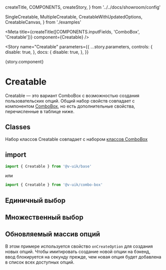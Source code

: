   createTitle,
  COMPONENTS,
  createStory,
} from '../../docs/showroom/config'

  SingleCreatable,
  MultipleCreatable,
  CreatableWithUpdatedOptions,
  CreatableCanvas,
} from './examples'



<Meta
  title={createTitle([COMPONENTS.inputFields, 'ComboBox', 'Creatable'])}
  component={Creatable}
/>

<Story
  name="Creatable"
  parameters={{
    ...story.parameters,
    controls: {
      disable: true,
    },
    docs: {
      disable: true,
    },
  }}
>
  {story.component}
</Story>

# Creatable

Creatable — это вариант ComboBox с возможностью создания пользовательских опций.
Общий набор свойств совпадает с компонентом [ComboBox](?path=/docs/поля-ввода-combobox-combobox--combo-box),
но есть дополнительные свойства, перечисленные в таблице ниже.

## Classes

Набор классов Creatable совпадает с набором [классов ComboBox](?path=/docs/поля-ввода-combobox-api--page#classes)

## import

```ts
import { Creatable } from '@v-uik/base'
```

или

```ts
import { Creatable } from '@v-uik/combo-box'
```

## Единичный выбор

<Canvas withSource="none">
  <SingleCreatable />
</Canvas>

<Source language="tsx" code={RawSingleCreatable} />

## Множественный выбор

<Canvas withSource="none">
  <MultipleCreatable />
</Canvas>

<Source language="tsx" code={RawMultipleCreatable} />

## Обновляемый массив опций

В этом примере используется свойство `onCreateOption` для создания новых опций. Чтобы имитировать создание новой опции на бэкенд,
ввод блокируется на секунду прежде, чем новая опция будет добавлена в список всех доступных опций.

<Canvas withSource="none">
  <CreatableWithUpdatedOptions />
</Canvas>

<Source language="tsx" code={RawCreatableWithUpdatedOptions} />
